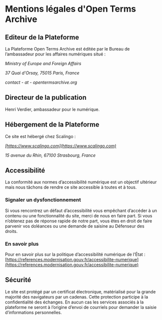 # Mentions légales d'Open Terms Archive

## Editeur de la Plateforme

La Plateforme Open Terms Archive est éditée par le Bureau de l’ambassadeur pour les affaires numériques situé :

_Ministry of Europe and Foreign Affairs_

_37 Quai d'Orsay, 75015 Paris, France_

_contact - at - opentermsarchive.org_

## Directeur de la publication

Henri Verdier, ambassadeur pour le numérique.

## Hébergement de la Plateforme

Ce site est hébergé chez Scalingo :

_[https://www.scalingo.com](https://www.scalingo.com)_

_15 avenue du Rhin, 67100 Strasbourg, France_

## Accessibilité

La conformité aux normes d’accessibilité numérique est un objectif ultérieur mais nous tâchons de rendre ce site accessible à toutes et à tous.

### Signaler un dysfonctionnement

Si vous rencontrez un défaut d’accessibilité vous empêchant d’accéder à un contenu ou une fonctionnalité du site, merci de nous en faire part.
Si vous n’obtenez pas de réponse rapide de notre part, vous êtes en droit de faire parvenir vos doléances ou une demande de saisine au Défenseur des droits.

### En savoir plus

Pour en savoir plus sur la politique d’accessibilité numérique de l’État : [https://references.modernisation.gouv.fr/accessibilite-numerique](https://references.modernisation.gouv.fr/accessibilite-numerique)

## Sécurité

Le site est protégé par un certificat électronique, matérialisé pour la grande majorité des navigateurs par un cadenas. Cette protection participe à la confidentialité des échanges.
En aucun cas les services associés à la plateforme ne seront à l’origine d’envoi de courriels pour demander la saisie d’informations personnelles.
